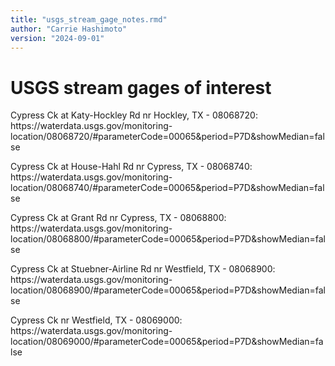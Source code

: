 ---
title: "usgs_stream_gage_notes.rmd"
author: "Carrie Hashimoto"
version: "2024-09-01"
---

# USGS stream gages of interest

Cypress Ck at Katy-Hockley Rd nr Hockley, TX - 08068720: https://waterdata.usgs.gov/monitoring-location/08068720/#parameterCode=00065&period=P7D&showMedian=false

Cypress Ck at House-Hahl Rd nr Cypress, TX - 08068740:
https://waterdata.usgs.gov/monitoring-location/08068740/#parameterCode=00065&period=P7D&showMedian=false

Cypress Ck at Grant Rd nr Cypress, TX - 08068800:
https://waterdata.usgs.gov/monitoring-location/08068800/#parameterCode=00065&period=P7D&showMedian=false

Cypress Ck at Stuebner-Airline Rd nr Westfield, TX - 08068900:
https://waterdata.usgs.gov/monitoring-location/08068900/#parameterCode=00065&period=P7D&showMedian=false

Cypress Ck nr Westfield, TX - 08069000:
https://waterdata.usgs.gov/monitoring-location/08069000/#parameterCode=00065&period=P7D&showMedian=false



